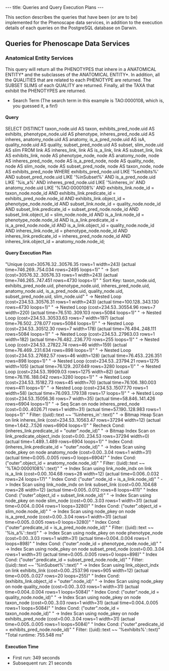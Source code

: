 ---
title: Queries and Query Execution Plans
---

This section describes the queries that have been (or are to be) implemented for the Phenoscape data services, in addition to the execution details of each queries on the PostgreSQL database on Darwin.

==Queries for Phenoscape Data Services==

===Anatomical Entity Services===
This query will return all the PHENOTYPES that inhere in a ANATOMICAL ENTITY* and the subclasses of the ANATOMICAL ENTITY*. In addition, all the QUALITIES that are related to each PHENOTYPE are returned. The SUBSET SLIMS of each QUALITY are returned. Finally, all the TAXA that exhibit the PHENOTYPES are returned.

*Search Term (The search term in this example is TAO:0000108, which is, you guessed it, a fin!)

====Query====
<javascript>
SELECT DISTINCT
taxon_node.uid AS taxon,
exhibits_pred_node.uid AS exhibits,
phenotype_node.uid AS phenotype,
inheres_pred_node.uid AS inheres,
anatomy_node.uid AS anatomy,
is_a_pred_node.uid AS isA,
quality_node.uid AS quality,
subset_pred_node.uid AS subset,
slim_node.uid AS slim
FROM
link AS inheres_link, link AS is_a_link, link AS subset_link,
link AS exhibits_link,
node AS phenotype_node, node AS anatomy_node, node AS inheres_pred_node,
node AS is_a_pred_node, node AS quality_node,
node AS slim_node, node AS subset_pred_node,
node AS taxon_node, node AS exhibits_pred_node
WHERE
exhibits_pred_node.uid LIKE '%exhibits%' AND
subset_pred_node.uid LIKE '%inSubset%' AND
is_a_pred_node.uid LIKE '%is_a%' AND
inheres_pred_node.uid LIKE '%inheres_in' AND
anatomy_node.uid LIKE '%TAO:0000108%' AND
exhibits_link.node_id = taxon_node.node_id AND
exhibits_link.predicate_id = exhibits_pred_node.node_id AND
exhibits_link.object_id = phenotype_node.node_id AND
subset_link.node_id = quality_node.node_id AND
subset_link.predicate_id = subset_pred_node.node_id AND
subset_link.object_id = slim_node.node_id AND
is_a_link.node_id = phenotype_node.node_id AND
is_a_link.predicate_id = is_a_pred_node.node_id AND
is_a_link.object_id = quality_node.node_id AND
inheres_link.node_id = phenotype_node.node_id AND
inheres_link.predicate_id = inheres_pred_node.node_id AND
inheres_link.object_id = anatomy_node.node_id;
</javascript>

====Query Execution Plan====

<javascript>

"Unique  (cost=30576.32..30576.35 rows=1 width=243) (actual time=746.269..754.034 rows=2495 loops=1)"
"  ->  Sort  (cost=30576.32..30576.33 rows=1 width=243) (actual time=746.265..747.451 rows=4730 loops=1)"
"        Sort Key: taxon_node.uid, exhibits_pred_node.uid, phenotype_node.uid, inheres_pred_node.uid, anatomy_node.uid, is_a_pred_node.uid, quality_node.uid, subset_pred_node.uid, slim_node.uid"
"        ->  Nested Loop  (cost=234.53..30576.31 rows=1 width=243) (actual time=100.128..343.130 rows=4730 loops=1)"
"              ->  Nested Loop  (cost=234.53..30554.96 rows=7 width=220) (actual time=76.510..309.103 rows=5084 loops=1)"
"                    ->  Nested Loop  (cost=234.53..30533.63 rows=7 width=197) (actual time=76.502..278.077 rows=5084 loops=1)"
"                          ->  Nested Loop  (cost=234.53..30512.30 rows=7 width=178) (actual time=76.494..248.111 rows=5084 loops=1)"
"                                ->  Nested Loop  (cost=234.53..27963.03 rows=1 width=182) (actual time=76.482..236.770 rows=255 loops=1)"
"                                      ->  Nested Loop  (cost=234.53..27822.74 rows=46 width=159) (actual time=76.469..231.634 rows=898 loops=1)"
"                                            ->  Nested Loop  (cost=234.53..27682.57 rows=46 width=128) (actual time=76.453..226.351 rows=898 loops=1)"
"                                                  ->  Nested Loop  (cost=234.53..23794.21 rows=1275 width=105) (actual time=76.129..207.649 rows=3280 loops=1)"
"                                                        ->  Nested Loop  (cost=234.53..19909.03 rows=1275 width=82) (actual time=76.116..188.042 rows=3280 loops=1)"
"                                                              ->  Nested Loop  (cost=234.53..15182.73 rows=45 width=70) (actual time=76.106..180.003 rows=411 loops=1)"
"                                                                    ->  Nested Loop  (cost=234.53..15077.70 rows=1 width=58) (actual time=76.093..179.138 rows=17 loops=1)"
"                                                                          ->  Nested Loop  (cost=234.53..15056.36 rows=7 width=35) (actual time=58.846..141.426 rows=6904 loops=1)"
"                                                                                ->  Seq Scan on node inheres_pred_node  (cost=0.00..4026.71 rows=1 width=31) (actual time=57.190..128.983 rows=1 loops=1)"
"                                                                                      Filter: ((uid)::text ~~ '%inheres_in'::text)"
"                                                                                ->  Bitmap Heap Scan on link inheres_link  (cost=234.53..10563.47 rows=37294 width=12) (actual time=1.642..7.526 rows=6904 loops=1)"
"                                                                                      Recheck Cond: (inheres_link.predicate_id = "outer".node_id)"
"                                                                                      ->  Bitmap Index Scan on link_predicate_object_indx  (cost=0.00..234.53 rows=37294 width=0) (actual time=1.489..1.489 rows=6904 loops=1)"
"                                                                                            Index Cond: (inheres_link.predicate_id = "outer".node_id)"
"                                                                          ->  Index Scan using node_pkey on node anatomy_node  (cost=0.00..3.04 rows=1 width=31) (actual time=0.005..0.005 rows=0 loops=6904)"
"                                                                                Index Cond: ("outer".object_id = anatomy_node.node_id)"
"                                                                                Filter: ((uid)::text ~~ '%TAO:0000108%'::text)"
"                                                                    ->  Index Scan using link_node_indx on link is_a_link  (cost=0.00..104.68 rows=28 width=12) (actual time=0.006..0.032 rows=24 loops=17)"
"                                                                          Index Cond: ("outer".node_id = is_a_link.node_id)"
"                                                              ->  Index Scan using link_node_indx on link subset_link  (cost=0.00..104.68 rows=28 width=12) (actual time=0.005..0.012 rows=8 loops=411)"
"                                                                    Index Cond: ("outer".object_id = subset_link.node_id)"
"                                                        ->  Index Scan using node_pkey on node slim_node  (cost=0.00..3.03 rows=1 width=31) (actual time=0.004..0.004 rows=1 loops=3280)"
"                                                              Index Cond: ("outer".object_id = slim_node.node_id)"
"                                                  ->  Index Scan using node_pkey on node is_a_pred_node  (cost=0.00..3.04 rows=1 width=31) (actual time=0.005..0.005 rows=0 loops=3280)"
"                                                        Index Cond: ("outer".predicate_id = is_a_pred_node.node_id)"
"                                                        Filter: ((uid)::text ~~ '%is_a%'::text)"
"                                            ->  Index Scan using node_pkey on node phenotype_node  (cost=0.00..3.03 rows=1 width=31) (actual time=0.004..0.004 rows=1 loops=898)"
"                                                  Index Cond: ("outer".node_id = phenotype_node.node_id)"
"                                      ->  Index Scan using node_pkey on node subset_pred_node  (cost=0.00..3.04 rows=1 width=31) (actual time=0.005..0.005 rows=0 loops=898)"
"                                            Index Cond: ("outer".predicate_id = subset_pred_node.node_id)"
"                                            Filter: ((uid)::text ~~ '%inSubset%'::text)"
"                                ->  Index Scan using link_object_indx on link exhibits_link  (cost=0.00..2537.96 rows=905 width=12) (actual time=0.005..0.027 rows=20 loops=255)"
"                                      Index Cond: (exhibits_link.object_id = "outer".node_id)"
"                          ->  Index Scan using node_pkey on node quality_node  (cost=0.00..3.03 rows=1 width=31) (actual time=0.004..0.004 rows=1 loops=5084)"
"                                Index Cond: ("outer".node_id = quality_node.node_id)"
"                    ->  Index Scan using node_pkey on node taxon_node  (cost=0.00..3.03 rows=1 width=31) (actual time=0.004..0.005 rows=1 loops=5084)"
"                          Index Cond: ("outer".node_id = taxon_node.node_id)"
"              ->  Index Scan using node_pkey on node exhibits_pred_node  (cost=0.00..3.04 rows=1 width=31) (actual time=0.005..0.005 rows=1 loops=5084)"
"                    Index Cond: ("outer".predicate_id = exhibits_pred_node.node_id)"
"                    Filter: ((uid)::text ~~ '%exhibits%'::text)"
"Total runtime: 755.548 ms"

</javascript>

====Execution Time====
* First run: 349 seconds
* Subsequent run: 21 seconds